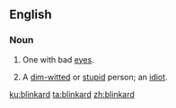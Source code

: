 ==English==

===Noun===
{{en-noun}}

# {{context|obsolete|lang=en}} One with bad [[eyes]].
# A [[dim-witted]] or [[stupid]] person; an [[idiot]].

[[ku:blinkard]]
[[ta:blinkard]]
[[zh:blinkard]]